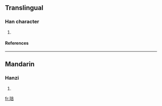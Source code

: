 ==Translingual==
===Han character===
{{Han char|rn=96|rad=玉|as=08|sn=12|four=1016<sub>1</sub>|canj=一土卜廿口 (MGYTR)}}
# {{defn|Han|sort=玉08}}
====References====
{{Han ref|kx=0734.200|dkj=21059|hdz=21123.070|uh=7423|ud=29731|bh=DAA6|bd=55974}}

----
==Mandarin==
===Hanzi===
{{cmn-hanzi|pin=[[huī]] (hui1), [[pěi]] (pei3)|wg=hui<sup>1</sup>, p'ei<sup>3</sup>}}
# {{defn|Mandarin}}

[[fr:琣]]